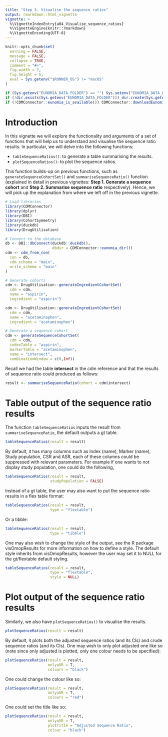 ```yaml
---
title: "Step 3. Visualise the sequence ratios"
output: rmarkdown::html_vignette
vignette: >
  %\VignetteIndexEntry{a04_Visualise_sequence_ratios}
  %\VignetteEngine{knitr::rmarkdown}
  %\VignetteEncoding{UTF-8}
---
```

```r
knitr::opts_chunk$set(
  warning = FALSE,
  message = FALSE,
  collapse = TRUE,
  comment = "#>",
  fig.width = 7,
  fig.height = 5,
  eval = Sys.getenv("$RUNNER_OS") != "macOS"
)
```

```r
if (Sys.getenv("EUNOMIA_DATA_FOLDER") == "") Sys.setenv("EUNOMIA_DATA_FOLDER" = tempdir())
if (!dir.exists(Sys.getenv("EUNOMIA_DATA_FOLDER"))) dir.create(Sys.getenv("EUNOMIA_DATA_FOLDER"))
if (!CDMConnector::eunomia_is_available()) CDMConnector::downloadEunomiaData()
```

# Introduction
In this vignette we will explore the functionality and arguments of a set of functions that will help us to understand and visualise the sequence ratio results. In particular, we will delve into the following functions:

- `tableSequenceRatios()`: to generate a table summarising the results.
- `plotSequenceRatios()`: to plot the sequence ratios.

This function builds-up on previous functions, such as `generateSequenceCohortSet()` and `summariseSequenceRatio()` function (explained in detail in previous vignettes: **Step 1. Generate a sequence cohort** and **Step 2. Summarise sequence ratio** respectively). Hence, we will pick up the explanation from where we left off in the previous vignette. 

```r
# Load libraries
library(CDMConnector)
library(dplyr)
library(DBI)
library(CohortSymmetry)
library(duckdb)
library(DrugUtilisation)

# Connect to the database
db <- DBI::dbConnect(duckdb::duckdb(), 
                     dbdir = CDMConnector::eunomia_dir())
cdm <- cdm_from_con(
  con = db,
  cdm_schema = "main",
  write_schema = "main"
)

# Generate cohorts
cdm <- DrugUtilisation::generateIngredientCohortSet(
  cdm = cdm,
  name = "aspirin",
  ingredient = "aspirin")

cdm <- DrugUtilisation::generateIngredientCohortSet(
  cdm = cdm,
  name = "acetaminophen",
  ingredient = "acetaminophen")

# Generate a sequence cohort
cdm <- generateSequenceCohortSet(
  cdm = cdm,
  indexTable = "aspirin",
  markerTable = "acetaminophen",
  name = "intersect",
  combinationWindow = c(0,Inf))
```

Recall we had the table **intersect** in the cdm reference and that the results of sequence ratio could produced as follows:

```r
result <- summariseSequenceRatio(cohort = cdm$intersect)
```

# Table output of the sequence ratio results
The function `tableSequenceRatios` inputs the result from `summariseSequenceRatio`, the default outputs a gt table.

```r
tableSequenceRatios(result = result)
```
By default, it has many columns such as Index (name), Marker (name), Study population, CSR and ASR, each of these columns could be suppressed with relevant parameters. For example if one wants to not display study population, one could do the following, 

```r
tableSequenceRatios(result = result,
                    studyPopulation = FALSE)
```
Instead of a gt table, the user may also want to put the sequence ratio results in a flex table format:

```r
tableSequenceRatios(result = result,
                    type = "flextable")
```

Or a tibble:

```r
tableSequenceRatios(result = result,
                    type = "tibble")
```

One may also wish to change the style of the output, see the R package visOmopResults for more information on how to define a style. The default style inherits from visOmopResults, however the user may set it to NULL for the gt/flextable default styling.

```r
tableSequenceRatios(result = result,
                    type = "flextable",
                    style = NULL)
```

# Plot output of the sequence ratio results

Similarly, we also have `plotSequenceRatios()` to visualise the results.

```r
plotSequenceRatios(result = result)
```

By default, it plots both the adjusted sequence ratios (and its CIs) and crude sequence ratios (and its CIs). One may wish to only plot adjusted one like so (note since only adjusted is plotted, only one colour needs to be specified):

```r
plotSequenceRatios(result = result,
                   onlyaSR = T,
                   colours = "black")
```

One could change the colour like so: 

```r
plotSequenceRatios(result = result,
                   onlyaSR = T,
                   colours = "red")
```

One could set the title like so:

```r
plotSequenceRatios(result = result,
                   onlyaSR = T,
                   plotTitle = "Adjusted Sequence Ratio",
                   colour = "black")
```

